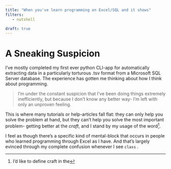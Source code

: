 ```yaml
---
title: "When you've learn programming on Excel/SQL and it shows"
filters:
   - nutshell

draft: true
---
```


# A Sneaking Suspicion
I've mostly completed my first ever python CLI-app for automatically extracting data in a particularly torturous .tsv format from a Microsoft SQL Server database. The experience has gotten me thinking about how I think about programming. 

> I'm under the constant suspicion that I've been doing things extremely inefficiently, but because I don't know any better way- I'm left with only an unproven feeling.  

This is where many tutorials or help-articles fall flat: they can only help you solve the problem at hand, but they can't help you solve the most important problem- getting better at the *craft*, and I stand by my usage of the word[^what_is_craft].

I feel as though there's a specific kind of mental-block that occurs in people who learned programming through Excel as I have. And that's largely evinced through my complete confusion whenever I see `class` . 

[^what_is_craft]: I'd like to define craft in the  


[^managers_standards]: In the US at least, everyone's first instinct on LinkedIn is to refer to them selves as an *engineer* of some-sort to negotiate a higher salary. But while people with technical skills may abound (cough, cough), there seems to be an enormous deficit when it comes to managers who insist on code-quality standards which improve the overall experience for their employees.

